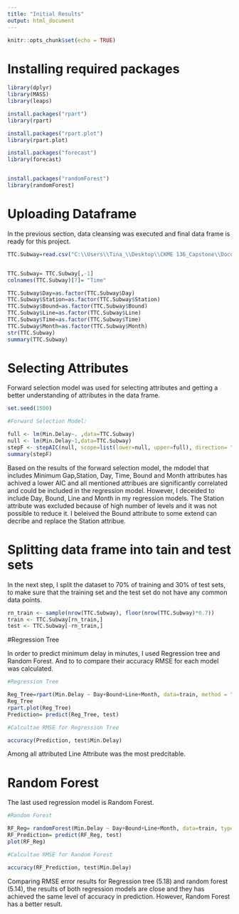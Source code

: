 ---
title: "Initial Results"
output: html_document
---

```{r setup, include=FALSE}
knitr::opts_chunk$set(echo = TRUE)
```

# Installing required packages

```{r}

library(dplyr)
library(MASS) 
library(leaps) 

install.packages("rpart")
library(rpart)

install.packages("rpart.plot")
library(rpart.plot)

install.packages("forecast")
library(forecast)


install.packages("randomForest")
library(randomForest)
```


# Uploading Dataframe

In the previous section, data cleansing was executed and final data frame is ready for this project.

```{r}
TTC.Subway=read.csv("C:\\Users\\Tina_\\Desktop\\CKME 136_Capstone\\Documents\\Data\\TTCsubway_output.csv", header = TRUE, stringsAsFactors = FALSE, sep = ",")


TTC.Subway= TTC.Subway[,-1]
colnames(TTC.Subway)[7]= "Time"

TTC.Subway$Day=as.factor(TTC.Subway$Day)
TTC.Subway$Station=as.factor(TTC.Subway$Station)
TTC.Subway$Bound=as.factor(TTC.Subway$Bound)
TTC.Subway$Line=as.factor(TTC.Subway$Line)
TTC.Subway$Time=as.factor(TTC.Subway$Time)
TTC.Subway$Month=as.factor(TTC.Subway$Month)
str(TTC.Subway)
summary(TTC.Subway)
```

# Selecting Attributes

Forward selection model was used for selecting attributes and getting a better understanding of attributes in the data frame. 

```{r pressure, echo=FALSE}
set.seed(1500)

#Forward Selection Model:

full <- lm(Min.Delay~. ,data=TTC.Subway)
null <- lm(Min.Delay~1,data=TTC.Subway)
stepF <- stepAIC(null, scope=list(lower=null, upper=full), direction= "forward", trace=TRUE)
summary(stepF)

```
Based on the results of the forward selection model, the mdodel that includes Minimum Gap,Station, Day, Time, Bound and Month attributes has achived a lower AIC and all mentioned attribues are significantly correlated and could be included in the regression model.
However, I deceided to include Day, Bound, Line and Month in my regression models. The Station attribute was excluded because of high number of levels and it was not possible to reduce it. I beleived the Bound attribute to some extend can decribe and replace the Station attribue.    

# Splitting data frame into tain and test sets

In the next step, I split the dataset to 70% of training and 30% of test sets, to make sure that the training set and the test set do not have any common data points.

```{r}
rn_train <- sample(nrow(TTC.Subway), floor(nrow(TTC.Subway)*0.7))
train <- TTC.Subway[rn_train,]
test <- TTC.Subway[-rn_train,]

```

#Regression Tree

In order to predict minimum delay in minutes, I used Regression tree and Random Forest. And to to compare their accuracy RMSE for each model was calculated.

```{r}

#Regression Tree

Reg_Tree=rpart(Min.Delay ~ Day+Bound+Line+Month, data=train, method = "anova", control=rpart.control(minsplit=1, minbucket=2, cp=0.001))
Reg_Tree
rpart.plot(Reg_Tree)
Prediction= predict(Reg_Tree, test)

#Calcultae RMSE for Regression Tree

accuracy(Prediction, test$Min.Delay)

```
Among all attributed Line Attribute was the most predcitable. 

# Random Forest

The last used regression model is Random Forest.

```{r}

#Random Forest

RF_Reg= randomForest(Min.Delay ~ Day+Bound+Line+Month, data=train, type="regression")
RF_Prediction= predict(RF_Reg, test)
plot(RF_Reg)

#Calcultae RMSE for Random Forest

accuracy(RF_Prediction, test$Min.Delay)

```

Comparing RMSE error results for Regression tree (5.18) and random forest (5.14), the results of both regression models are close and they has achieved  the same level of accuracy in prediction. However, Random Forest has a better result. 